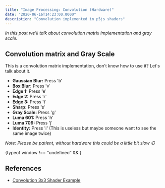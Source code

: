 ```yaml
---
title: "Image Processing: Convolution (Hardware)"
date: "2020-06-16T14:23:00.0000"
description: "Convolution implemented in p5js shaders"
---
```


_In this post we'll talk about convolution matrix implementation and gray scale._


## Convolution matrix and Gray Scale

This is a convolution matrix implementation, don't know how to use it? Let's talk about it.

- __Gaussian Blur:__ Press 'b'
- __Box Blur:__ Press 'v'
- __Edge 1:__ Press 'e'
- __Edge 2:__ Press 'r'
- __Edge 3:__ Press 't'
- __Sharp:__ Press 's'
- __Gray Scale:__ Press 'g'
- __Luma 601:__ Press 'h'
- __Luma 709:__ Press 'j'
- __Identity:__ Press 'i' (This is useless but maybe someone want to see the same image twice)

_Note: Please be patient, without hardware this could be a little bit slow :D_

<div>{typeof window !== "undefined" && <ImageShaderSketch />}</div>

## References

- [Convolution 3x3 Shader Example](https://aferriss.github.io/p5jsShaderExamples/4_image-effects/4-15_convolution-kernel)

